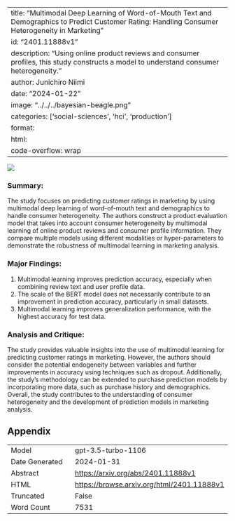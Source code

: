 
---
title: "Multimodal Deep Learning of Word-of-Mouth Text and Demographics to Predict Customer Rating: Handling Consumer Heterogeneity in Marketing"
id: "2401.11888v1"
description: "Using online product reviews and consumer profiles, this study constructs a model to understand consumer heterogeneity."
author: Junichiro Niimi
date: "2024-01-22"
image: "../../../bayesian-beagle.png"
categories: ['social-sciences', 'hci', 'production']
format:
  html:
    code-overflow: wrap
---

![](None)

### **Summary:**
The study focuses on predicting customer ratings in marketing by using multimodal deep learning of word-of-mouth text and demographics to handle consumer heterogeneity. The authors construct a product evaluation model that takes into account consumer heterogeneity by multimodal learning of online product reviews and consumer profile information. They compare multiple models using different modalities or hyper-parameters to demonstrate the robustness of multimodal learning in marketing analysis.

### Major Findings:
1. Multimodal learning improves prediction accuracy, especially when combining review text and user profile data.
2. The scale of the BERT model does not necessarily contribute to an improvement in prediction accuracy, particularly in small datasets.
3. Multimodal learning improves generalization performance, with the highest accuracy for test data.

### Analysis and Critique:
The study provides valuable insights into the use of multimodal learning for predicting customer ratings in marketing. However, the authors should consider the potential endogeneity between variables and further improvements in accuracy using techniques such as dropout. Additionally, the study's methodology can be extended to purchase prediction models by incorporating more data, such as purchase history and demographics. Overall, the study contributes to the understanding of consumer heterogeneity and the development of prediction models in marketing analysis.

## Appendix

|          |          |
|----------|----------|
| Model     | gpt-3.5-turbo-1106       |
| Date Generated     | 2024-01-31       |
| Abstract | [https://arxiv.org/abs/2401.11888v1](https://arxiv.org/abs/2401.11888v1)        |
| HTML     | [https://browse.arxiv.org/html/2401.11888v1](https://browse.arxiv.org/html/2401.11888v1)       |
| Truncated       | False       |
| Word Count       | 7531       |